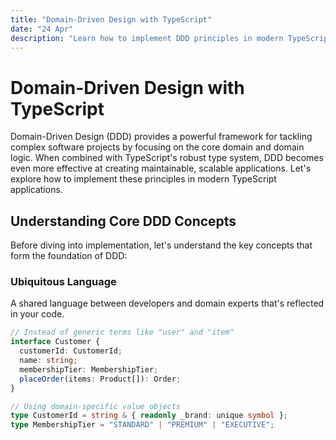 ```yaml
---
title: "Domain-Driven Design with TypeScript"
date: "24 Apr"
description: "Learn how to implement DDD principles in modern TypeScript applications."
---
```


# Domain-Driven Design with TypeScript

Domain-Driven Design (DDD) provides a powerful framework for tackling complex software projects by focusing on the core domain and domain logic. When combined with TypeScript's robust type system, DDD becomes even more effective at creating maintainable, scalable applications. Let's explore how to implement these principles in modern TypeScript applications.

## Understanding Core DDD Concepts

Before diving into implementation, let's understand the key concepts that form the foundation of DDD:

### Ubiquitous Language

A shared language between developers and domain experts that's reflected in your code.

```typescript
// Instead of generic terms like "user" and "item"
interface Customer {
  customerId: CustomerId;
  name: string;
  membershipTier: MembershipTier;
  placeOrder(items: Product[]): Order;
}

// Using domain-specific value objects
type CustomerId = string & { readonly _brand: unique symbol };
type MembershipTier = "STANDARD" | "PREMIUM" | "EXECUTIVE";